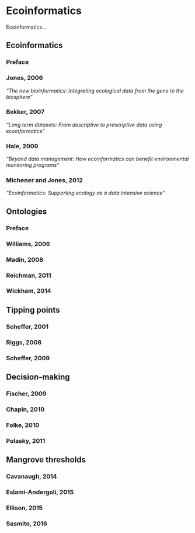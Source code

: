 # Ecoinformatics

Ecoinformatics...

## Ecoinformatics

### Preface


### Jones, 2006

*"The new bioinformatics: Integrating ecological data from the gene to the biosphere"*

### Bekker, 2007

*"Long term datasets: From descriptive to prescriptive data using ecoinformatics"*

### Hale, 2009

*"Beyond data management: How ecoinformatics can benefit environmental monitoring programs"*

### Michener and Jones, 2012

*"Ecoinformatics: Supporting ecology as a data intensive science"*


## Ontologies

### Preface

### Williams, 2006

### Madin, 2008

### Reichman, 2011

### Wickham, 2014


## Tipping points

### Scheffer, 2001

### Riggs, 2008

### Scheffer, 2009


## Decision-making

### Fischer, 2009

### Chapin, 2010

### Folke, 2010

### Polasky, 2011


## Mangrove thresholds

### Cavanaugh, 2014

### Eslami-Andergoli, 2015

### Ellison, 2015

### Sasmito, 2016
